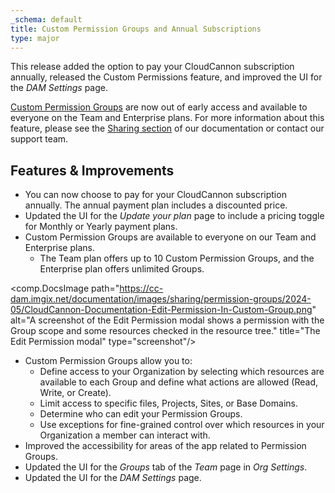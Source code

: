 ```yaml
---
_schema: default
title: Custom Permission Groups and Annual Subscriptions
type: major
---
```

This release added the option to pay your CloudCannon subscription annually, released the Custom Permissions feature, and improved the UI for the *DAM Settings* page.

<a href="/documentation/articles/what-are-custom-permission-groups/" target="_blank" rel="noopener">Custom Permission Groups</a> are now out of early access and available to everyone on the Team and Enterprise plans. For more information about this feature, please see the <a href="/documentation/articles/introduction-to-sharing/" target="_blank" rel="noopener">Sharing section</a> of our documentation or contact our support team.

## Features & Improvements

* You can now choose to pay for your CloudCannon subscription annually. The annual payment plan includes a discounted price.
* Updated the UI for the *Update your plan* page to include a pricing toggle for Monthly or Yearly payment plans.
* Custom Permission Groups are available to everyone on our Team and Enterprise plans.
  * The Team plan offers up to 10 Custom Permission Groups, and the Enterprise plan offers unlimited Groups.

<comp.DocsImage path="https://cc-dam.imgix.net/documentation/images/sharing/permission-groups/2024-05/CloudCannon-Documentation-Edit-Permission-In-Custom-Group.png" alt="A screenshot of the Edit Permission modal shows a permission with the Group scope and some resources checked in the resource tree." title="The Edit Permission modal" type="screenshot"/>

* Custom Permission Groups allow you to:
  * Define access to your Organization by selecting which resources are available to each Group and define what actions are allowed (Read, Write, or Create).
  * Limit access to specific files, Projects, Sites, or Base Domains.
  * Determine who can edit your Permission Groups.
  * Use exceptions for fine-grained control over which resources in your Organization a member can interact with.
* Improved the accessibility for areas of the app related to Permission Groups.
* Updated the UI for the *Groups* tab of the *Team* page in *Org Settings*.
* Updated the UI for the *DAM Settings* page.